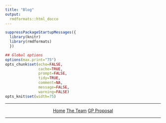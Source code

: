 ```yaml
---
title: "Blog"
output:
  rmdformats::html_docco
---
```


```r
suppressPackageStartupMessages({
  library(knitr)
  library(rmdformats)
  })

## Global options
options(max.print="75")
opts_chunk$set(echo=FALSE,
               cache=TRUE,
               prompt=FALSE,
               tidy=TRUE,
               comment=NA,
               message=FALSE,
               warning=FALSE)
opts_knit$set(width=75)
```

<STYLE TYPE="text/css">
<!--
BODY
  {
  text-align:justify;
  }
-->
</STYLE>

___
<center>
  <div id="contentBox" style="margin:10px auto; width:100%">
  <a href="../" class="btn btn-primary btn-sm">Home</a>  <a href="./" class="btn btn-primary btn-sm">The Team</a>  <a href="../proposal.html" class="btn btn-primary btn-sm">GP Proposal</a>
</div>
</center>
___
